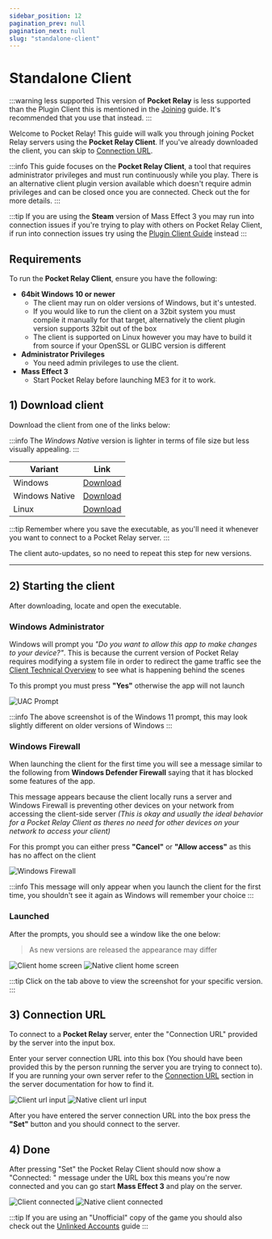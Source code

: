 ```yaml
---
sidebar_position: 12
pagination_prev: null
pagination_next: null
slug: "standalone-client"
---
```



# Standalone Client

:::warning less supported
This version of **Pocket Relay** is less supported than the Plugin Client this is mentioned in the [Joining](./1-joining.mdx) guide. It's recommended that you use that instead.
:::

Welcome to Pocket Relay! This guide will walk you through joining Pocket Relay servers using the **Pocket Relay Client**. If you've already downloaded the client, you can skip to [Connection URL](#3-connection-url).

:::info
This guide focuses on the **Pocket Relay Client**, a tool that requires administrator privileges and must run continuously while you play. There is an alternative client plugin version available which doesn't require admin privileges and can be closed once you are 
connected. Check out the for more details.
:::

:::tip
If you are using the **Steam** version of Mass Effect 3 you may run into connection issues if you're trying 
to play with others on Pocket Relay Client, if run into connection issues try using the [Plugin Client Guide](./4-plugin-client-manual.mdx) instead
:::

## Requirements

To run the **Pocket Relay Client**, ensure you have the following:

- **64bit Windows 10 or newer**
  - The client may run on older versions of Windows, but it's untested.
  - If you would like to run the client on a 32bit system you must compile it manually for that target, alternatively the client plugin version supports 32bit out of the box
  - The client is supported on Linux however you may have to build it from source if your OpenSSL or GLIBC version is different
- **Administrator Privileges**
  - You need admin privileges to use the client.
- **Mass Effect 3**
  - Start Pocket Relay before launching ME3 for it to work.


## 1) Download client

Download the client from one of the links below:

:::info
The _Windows Native_ version is lighter in terms of file size but less visually appealing. 
:::

| Variant                       | Link                                                                                                      |
| ----------------------------- | --------------------------------------------------------------------------------------------------------- |
| <WindowsIcon /> Windows        | [Download](https://github.com/PocketRelay/Client/releases/latest/download/pocket-relay-client.exe)        |
| <WindowsIcon /> Windows Native | [Download](https://github.com/PocketRelay/Client/releases/latest/download/pocket-relay-client-native.exe) |
| <LinuxIcon /> Linux | [Download](https://github.com/PocketRelay/Client/releases/latest/download/pocket-relay-client-linux) |

:::tip
Remember where you save the executable, as you'll need it whenever you want to connect to a Pocket Relay server.
:::

The client auto-updates, so no need to repeat this step for new versions.

---

## 2) Starting the client

After downloading, locate and open the executable.

### Windows Administrator

Windows will prompt you _"Do you want to allow this app to make changes to your device?"_. This is because the current version of Pocket Relay requires modifying a system
file in order to redirect the game traffic see the [Client Technical Overview](../technical/client/hosts-file.md) to
see what is happening behind the scenes

To this prompt you must press **"Yes"** otherwise the app will not launch

![UAC Prompt](./img/uac-prompt.png)

:::info
The above screenshot is of the Windows 11 prompt, this may look slightly different on older versions of Windows
:::

### Windows Firewall

When launching the client for the first time you will see a message similar to the following from **Windows Defender Firewall** saying that it has blocked some features of the app.

This message appears because the client locally runs a server and Windows Firewall is preventing other devices on your network from accessing the client-side server _(This is okay and usually the ideal behavior for a Pocket Relay Client as theres no need for other devices on your network to access your client)_

For this prompt you can either press **"Cancel"** or **"Allow access"** as this has no affect on the client

![Windows Firewall](./img/windows-firewall.png)

:::info
This message will only appear when you launch the client for the first time, you shouldn't see it again
as Windows will remember your choice
:::

### Launched

After the prompts, you should see a window like the one below:


> As new versions are released the appearance may differ

<Tabs groupId="client-variant">
  <TabItem value="client" label="Client" default>
    <img src={clientBaseImage} alt="Client home screen"></img>
  </TabItem>
  <TabItem value="client-native" label="Native Client">
    <img src={clientBaseNativeImage} alt="Native client home screen"></img>
  </TabItem>
</Tabs>

:::tip
Click on the tab above to view the screenshot for your specific version.
:::

## 3) Connection URL

To connect to a **Pocket Relay** server, enter the "Connection URL" provided by the server into the input box.

Enter your server connection URL into this box (You should have been provided this by the person running the server you are trying to connect to). If you
are running your own server refer to the [Connection URL](../server/2-executable.mdx#4-connection-url) section in the server documentation for how to find it.


<Tabs groupId="client-variant">
  <TabItem value="client" label="Client" default>
    <img src={clientUrlImage} alt="Client url input"></img>
  </TabItem>
  <TabItem value="client-native" label="Native Client">
    <img src={clientUrlNativeImage} alt="Native client url input"></img>
  </TabItem>
</Tabs>

After you have entered the server connection URL into the box press the **"Set"** button and you should connect to the server.

## 4) Done

After pressing "Set" the Pocket Relay Client should now show a "Connected: " message under the URL box this means you're now
connected and you can go start **Mass Effect 3** and play on the server.


<Tabs groupId="client-variant">
  <TabItem value="client" label="Client" default>
    <img src={clientConnectedImage} alt="Client connected"></img>
  </TabItem>
  <TabItem value="client-native" label="Native Client">
    <img src={clientConnectedNativeImage} alt="Native client connected"></img>
  </TabItem>
</Tabs>

:::tip
If you are using an "Unofficial" copy of the game you should also check out the [Unlinked Accounts](./8-unlinked-accounts.md) guide
:::
